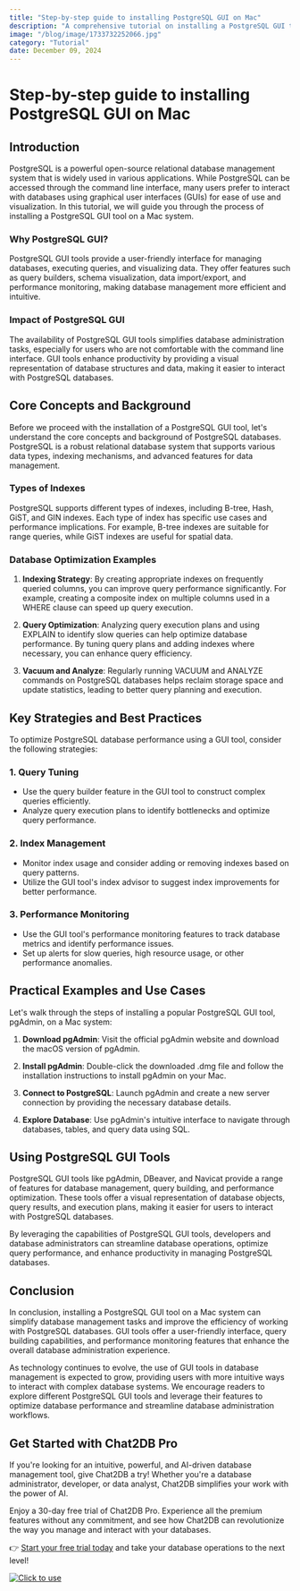 ```yaml
---
title: "Step-by-step guide to installing PostgreSQL GUI on Mac"
description: "A comprehensive tutorial on installing a PostgreSQL GUI tool on Mac, providing step-by-step instructions and practical examples."
image: "/blog/image/1733732252066.jpg"
category: "Tutorial"
date: December 09, 2024
---
```


# Step-by-step guide to installing PostgreSQL GUI on Mac


<Authors date="December 09, 2024">
  <Author name="Aria Wells" link="https://chat2db.ai" />
</Authors>

## Introduction

PostgreSQL is a powerful open-source relational database management system that is widely used in various applications. While PostgreSQL can be accessed through the command line interface, many users prefer to interact with databases using graphical user interfaces (GUIs) for ease of use and visualization. In this tutorial, we will guide you through the process of installing a PostgreSQL GUI tool on a Mac system.

### Why PostgreSQL GUI?

PostgreSQL GUI tools provide a user-friendly interface for managing databases, executing queries, and visualizing data. They offer features such as query builders, schema visualization, data import/export, and performance monitoring, making database management more efficient and intuitive.

### Impact of PostgreSQL GUI

The availability of PostgreSQL GUI tools simplifies database administration tasks, especially for users who are not comfortable with the command line interface. GUI tools enhance productivity by providing a visual representation of database structures and data, making it easier to interact with PostgreSQL databases.

## Core Concepts and Background

Before we proceed with the installation of a PostgreSQL GUI tool, let's understand the core concepts and background of PostgreSQL databases. PostgreSQL is a robust relational database system that supports various data types, indexing mechanisms, and advanced features for data management.

### Types of Indexes

PostgreSQL supports different types of indexes, including B-tree, Hash, GiST, and GIN indexes. Each type of index has specific use cases and performance implications. For example, B-tree indexes are suitable for range queries, while GiST indexes are useful for spatial data.

### Database Optimization Examples

1. **Indexing Strategy**: By creating appropriate indexes on frequently queried columns, you can improve query performance significantly. For example, creating a composite index on multiple columns used in a WHERE clause can speed up query execution.

2. **Query Optimization**: Analyzing query execution plans and using EXPLAIN to identify slow queries can help optimize database performance. By tuning query plans and adding indexes where necessary, you can enhance query efficiency.

3. **Vacuum and Analyze**: Regularly running VACUUM and ANALYZE commands on PostgreSQL databases helps reclaim storage space and update statistics, leading to better query planning and execution.

## Key Strategies and Best Practices

To optimize PostgreSQL database performance using a GUI tool, consider the following strategies:

### 1. Query Tuning

- Use the query builder feature in the GUI tool to construct complex queries efficiently.
- Analyze query execution plans to identify bottlenecks and optimize query performance.

### 2. Index Management

- Monitor index usage and consider adding or removing indexes based on query patterns.
- Utilize the GUI tool's index advisor to suggest index improvements for better performance.

### 3. Performance Monitoring

- Use the GUI tool's performance monitoring features to track database metrics and identify performance issues.
- Set up alerts for slow queries, high resource usage, or other performance anomalies.

## Practical Examples and Use Cases

Let's walk through the steps of installing a popular PostgreSQL GUI tool, pgAdmin, on a Mac system:

1. **Download pgAdmin**: Visit the official pgAdmin website and download the macOS version of pgAdmin.

2. **Install pgAdmin**: Double-click the downloaded .dmg file and follow the installation instructions to install pgAdmin on your Mac.

3. **Connect to PostgreSQL**: Launch pgAdmin and create a new server connection by providing the necessary database details.

4. **Explore Database**: Use pgAdmin's intuitive interface to navigate through databases, tables, and query data using SQL.

## Using PostgreSQL GUI Tools

PostgreSQL GUI tools like pgAdmin, DBeaver, and Navicat provide a range of features for database management, query building, and performance optimization. These tools offer a visual representation of database objects, query results, and execution plans, making it easier for users to interact with PostgreSQL databases.

By leveraging the capabilities of PostgreSQL GUI tools, developers and database administrators can streamline database operations, optimize query performance, and enhance productivity in managing PostgreSQL databases.

## Conclusion

In conclusion, installing a PostgreSQL GUI tool on a Mac system can simplify database management tasks and improve the efficiency of working with PostgreSQL databases. GUI tools offer a user-friendly interface, query building capabilities, and performance monitoring features that enhance the overall database administration experience.

As technology continues to evolve, the use of GUI tools in database management is expected to grow, providing users with more intuitive ways to interact with complex database systems. We encourage readers to explore different PostgreSQL GUI tools and leverage their features to optimize database performance and streamline database administration workflows.

## Get Started with Chat2DB Pro

If you're looking for an intuitive, powerful, and AI-driven database management tool, give Chat2DB a try! Whether you're a database administrator, developer, or data analyst, Chat2DB simplifies your work with the power of AI.

Enjoy a 30-day free trial of Chat2DB Pro. Experience all the premium features without any commitment, and see how Chat2DB can revolutionize the way you manage and interact with your databases.

👉 [Start your free trial today](https://chat2db.ai/pricing) and take your database operations to the next level!


[![Click to use](/image/blog/bg/chat2db.jpg)](https://chat2db.ai/)
